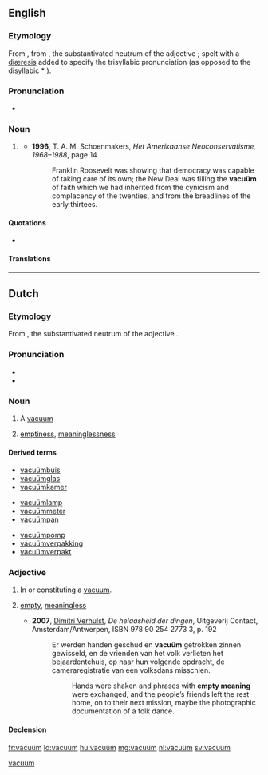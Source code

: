 {{also|vacuum}}
==English==

===Etymology===
From {{etyl|nl|en}} {{term|vacuüm|lang=nl}}, from {{etyl|la|en}} {{term|vacuum}}, the substantivated neutrum of the adjective {{term|vacuus||empty|lang=la}}; spelt with a [[diæresis]] added to specify the trisyllabic pronunciation {{IPAchar|[ˈvæ.kjuː.əm̩̩]}} (as opposed to the disyllabic * {{IPAchar|[ˈvæ.kjuːm̩̩]}}).

===Pronunciation===
* {{IPA|/ˈvækjuːəm/}}

===Noun===
{{en-noun|vacua}}

# {{rare|chiefly|Netherlands|lang=en}} {{alternative spelling of|[[vacuum#English|vacuum]]|lang=en}}
#* '''1996''', T. A. M. Schoenmakers, ''Het Amerikaanse Neoconservatisme, 1968–1988'', page 14
#*: Franklin Roosevelt was showing that democracy was capable of taking care of its own; the New Deal was filling the '''vacuüm''' of faith which we had inherited from the cynicism and complacency of the twenties, and from the breadlines of the early thirtees.

====Quotations====
* {{seeCites}}

====Translations====
{{trans-see|vacuum}}

[[Category:English terms spelled with Ü|vacuum]]

----

==Dutch==

===Etymology===
From {{etyl|la|nl}} {{term|vacuum|lang=la}}, the substantivated neutrum of the adjective {{term|vacuus||empty|lang=la}}.

===Pronunciation===
* {{IPA|/ˈvaː.ky.ʏm/|lang=nl}}
* {{hyphenation|va|cu|um}}

===Noun===
{{nl-noun|n|vacuüms|pl2=vacua|vacuümpje}}

# A [[vacuum]]
# {{figuratively}} [[emptiness]], [[meaninglessness]]

====Derived terms====
{{top3}}
* [[vacuümbuis]]
* [[vacuümglas]]
* [[vacuümkamer]]
{{mid3}}
* [[vacuümlamp]]
* [[vacuümmeter]]
* [[vacuümpan]]
{{mid3}}
* [[vacuümpomp]]
* [[vacuümverpakking]]
* [[vacuümverpakt]] 
{{bottom}}

===Adjective===
{{nl-adj|-}}

# In or constituting a [[vacuum]].
# {{figuratively}} [[empty]], [[meaningless]]
#* '''2007''', [[w:Dimitri Verhulst|Dimitri Verhulst]], ''De helaasheid der dingen'', Uitgeverij Contact, Amsterdam/Antwerpen, ISBN 978 90 254 2773 3, p. 192
#*: Er werden handen geschud en '''vacuüm''' getrokken zinnen gewisseld, en de vrienden van het volk verlieten het bejaardentehuis, op naar hun volgende opdracht, de cameraregistratie van een volksdans misschien.
#*:: Hands were shaken and phrases with '''empty meaning''' were exchanged, and the people’s friends left the rest home, on to their next mission, maybe the photographic documentation of a folk dance.

====Declension====
{{nl-decl-adj|vacuüm|-|part=-}}

[[fr:vacuüm]]
[[lo:vacuüm]]
[[hu:vacuüm]]
[[mg:vacuüm]]
[[nl:vacuüm]]
[[sv:vacuüm]]